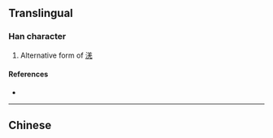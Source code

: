 {{also|㳾}}
{{character info/new}}
==Translingual==

===Han character===
{{Han char|rn=85|rad=水|as=10|sn=13|four=|canj=ETUI|ids=⿰氵羗}}

# Alternative form of [[㳾]]

====References====
* {{Han ref|kx=0640.250|dkj=17970|hdz=31707.020|uh=6EAC|ud=28332}}

----

==Chinese==
{{zh-see|㳾|v}}